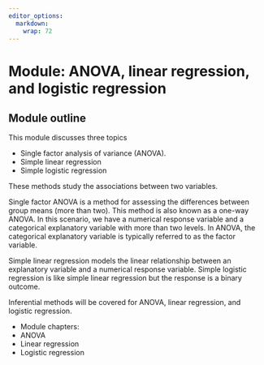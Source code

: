 ```yaml
---
editor_options: 
  markdown: 
    wrap: 72
---
```


# Module: ANOVA, linear regression, and logistic regression {#sec-anova_lm}


## Module outline

This module discusses three topics

+ Single factor analysis of variance (ANOVA).
+ Simple linear regression
+ Simple logistic regression 

These methods study the associations between two variables.

Single factor ANOVA is a method for assessing the differences between group means (more than two). This method is also known as a one-way ANOVA. In this scenario, we have a numerical response variable and a categorical explanatory variable with more than two levels. In ANOVA, the categorical explanatory variable is typically referred to as the factor variable. 

Simple linear regression models the linear relationship between an explanatory variable and a numerical response variable. Simple logistic regression is like simple linear regression but the response is a binary outcome. 

Inferential methods will be covered for ANOVA, linear regression, and logistic regression. 


- Module chapters:
- ANOVA
- Linear regression
- Logistic regression


 
